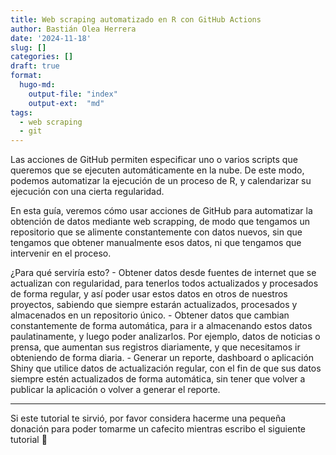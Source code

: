 ```yaml
---
title: Web scraping automatizado en R con GitHub Actions
author: Bastián Olea Herrera
date: '2024-11-18'
slug: []
categories: []
draft: true
format: 
  hugo-md:
    output-file: "index"
    output-ext:  "md"
tags:
  - web scraping
  - git
---
```


Las acciones de GitHub permiten especificar uno o varios scripts que queremos que se ejecuten automáticamente en la nube. De este modo, podemos automatizar la ejecución de un proceso de R, y calendarizar su ejecución con una cierta regularidad.

En esta guía, veremos cómo usar acciones de GitHub para automatizar la obtención de datos mediante web scrapping, de modo que tengamos un repositorio que se alimente constantemente con datos nuevos, sin que tengamos que obtener manualmente esos datos, ni que tengamos que intervenir en el proceso.

¿Para qué serviría esto?
- Obtener datos desde fuentes de internet que se actualizan con regularidad, para tenerlos todos actualizados y procesados de forma regular, y así poder usar estos datos en otros de nuestros proyectos, sabiendo que siempre estarán actualizados, procesados y almacenados en un repositorio único. 
- Obtener datos que cambian constantemente de forma automática, para ir a almacenando estos datos paulatinamente, y luego poder analizarlos. Por ejemplo, datos de noticias o prensa, que aumentan sus registros diariamente, y que necesitamos ir obteniendo de forma diaria.
- Generar un reporte, dashboard o aplicación Shiny que utilice datos de actualización regular, con el fin de que sus datos siempre estén actualizados de forma automática, sin tener que volver a publicar la aplicación o volver a generar el reporte.


----


Si este tutorial te sirvió, por favor considera hacerme una pequeña donación para poder tomarme un cafecito mientras escribo el siguiente tutorial 🥺

```{=html}
<div style = "height: 18px;">
</div>
<div>
  <div style="display: flex;
  justify-content: center;
  align-items: center;">
    <script type="text/javascript" src="https://cdnjs.buymeacoffee.com/1.0.0/button.prod.min.js" data-name="bmc-button" data-slug="bastimapache" data-color="#FFDD00" data-emoji="☕"  data-font="Cookie" data-text="Regálame un cafecito" data-outline-color="#000000" data-font-color="#000000" data-coffee-color="#ffffff" ></script>
  </div>
```